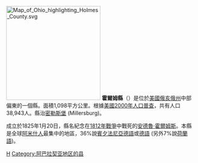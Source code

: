 {{Otheruses|霍爾姆斯縣|subject=美國俄亥俄州的一個縣|other=同名的縣}}
[[File:Map_of_Ohio_highlighting_Holmes_County.svg|250px]]
'''霍爾姆縣'''（{{lang-en|Holmes County}}）是位於[[美國|美國]][[俄亥俄州|俄亥俄州]]中部偏東的一個縣。面積1,098平方公里。根據[[美國2000年人口普查|美國2000年人口普查]]，共有人口38,943人。縣治[[密勒斯堡_(俄亥俄州)|密勒斯堡]] (Millersburg)。

成立於1825年1月20日，縣名紀念在[[1812年戰爭|1812年戰爭]]中戰死的[[安德魯·霍爾姆斯|安德魯·霍爾姆斯]]。本縣是全球[[阿米什人|阿米什人]]最集中的地區，36%說[[賓夕法尼亞德語|賓夕法尼亞德語]]或[[德語|德語]] (另外7%說[[荷蘭語|荷蘭語]])。
{{ohio-stub}}

[[Category:俄亥俄州行政區劃|H]]
[[Category:阿巴拉契亚地区的县|Category:阿巴拉契亚地区的县]]